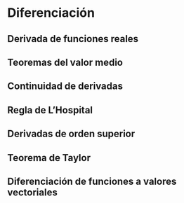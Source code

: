 # Diferenciación

## Derivada de funciones reales

## Teoremas del valor medio

## Continuidad de derivadas

## Regla de L'Hospital

## Derivadas de orden superior

## Teorema de Taylor

## Diferenciación de funciones a valores vectoriales